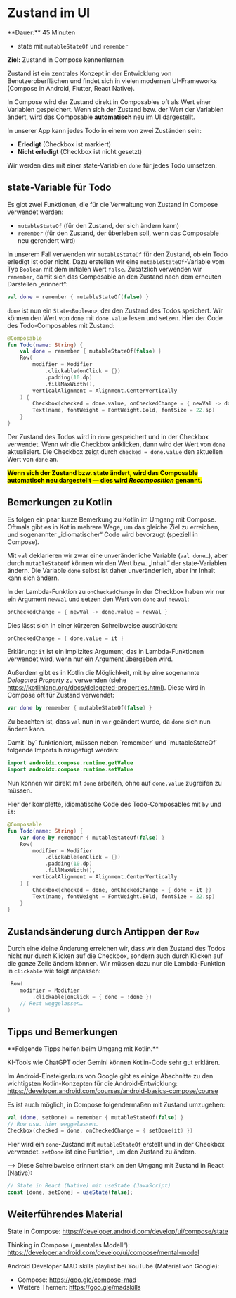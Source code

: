 
# Zustand im UI

<Callout>
  **Dauer:** 45 Minuten

  - state mit `mutableStateOf` und `remember`

  **Ziel:** Zustand in Compose kennenlernen
</Callout>

Zustand ist ein zentrales Konzept in der Entwicklung von 
Benutzeroberflächen und findet sich in vielen modernen UI-Frameworks
(Compose in Android, Flutter, React Native).

In Compose wird der Zustand direkt in Composables oft als Wert 
einer Variablen gespeichert. Wenn sich der Zustand bzw. der Wert der
Variablen ändert, wird das Composable **automatisch** neu im UI 
dargestellt.

In unserer App kann jedes Todo in einem von zwei Zuständen sein: 

- **Erledigt** (Checkbox ist markiert)
- **Nicht erledigt** (Checkbox ist nicht gesetzt)

Wir werden dies mit einer state-Variablen `done` für jedes Todo umsetzen.

## state-Variable für Todo

Es gibt zwei Funktionen, die für die Verwaltung von Zustand in Compose
verwendet werden:

- `mutableStateOf` (für den Zustand, der sich ändern kann)
- `remember` (für den Zustand, der überleben soll, wenn das Composable
  neu gerendert wird)

In unserem Fall verwenden wir `mutableStateOf` für den Zustand, ob ein
Todo erledigt ist oder nicht. Dazu erstellen wir eine 
`mutableStateOf`-Variable vom Typ `Boolean` mit dem initialen Wert `false`.
Zusätzlich verwenden wir `remember`, damit sich das Composable an den
Zustand nach dem erneuten Darstellen „erinnert“: 

```kotlin
val done = remember { mutableStateOf(false) }
```

`done` ist nun ein `State<Boolean>`, der den Zustand des Todos speichert.
Wir können den Wert von `done` mit `done.value` lesen und setzen. Hier
der Code des Todo-Composables mit Zustand:

```kotlin
@Composable
fun Todo(name: String) {
    val done = remember { mutableStateOf(false) }
    Row(
        modifier = Modifier
            .clickable(onClick = {})
            .padding(10.dp)
            .fillMaxWidth(),
        verticalAlignment = Alignment.CenterVertically
    ) {
        Checkbox(checked = done.value, onCheckedChange = { newVal -> done.value = newVal })
        Text(name, fontWeight = FontWeight.Bold, fontSize = 22.sp)
    }
}
```

Der Zustand des Todos wird in `done` gespeichert und in der Checkbox
verwendet. Wenn wir die Checkbox anklicken, dann wird der Wert von
`done` aktualisiert. Die Checkbox zeigt durch `checked = done.value` 
den aktuellen Wert von `done` an. 

<mark>**Wenn sich der Zustand bzw. state ändert, wird das Composable 
automatisch neu dargestellt &mdash; dies wird _Recomposition_ 
genannt.**</mark>

## Bemerkungen zu Kotlin

Es folgen ein paar kurze Bemerkung zu Kotlin im Umgang mit Compose.
Oftmals gibt es in Kotlin mehrere Wege, um das gleiche Ziel zu erreichen, 
und sogenannter „idiomatischer“ Code wird bevorzugt (speziell in Compose).

Mit `val` deklarieren wir zwar eine unveränderliche 
Variable (`val done…`), aber durch `mutableStateOf` können wir den 
Wert bzw. „Inhalt“ der state-Variablen ändern. Die Variable `done` selbst
ist daher unveränderlich, aber ihr Inhalt kann sich ändern.

In der Lambda-Funktion zu `onCheckedChange` in der Checkbox haben wir nur
ein Argument `newVal` und setzen den Wert von `done` auf `newVal`:

```kotlin
onCheckedChange = { newVal -> done.value = newVal }
```

Dies lässt sich in einer kürzeren Schreibweise ausdrücken:

```kotlin
onCheckedChange = { done.value = it }
```

Erklärung: `it` ist ein implizites Argument, das in Lambda-Funktionen
verwendet wird, wenn nur ein Argument übergeben wird.

Außerdem gibt es in Kotlin die Möglichkeit, mit `by` eine sogenannte
_Delegated Property_ zu verwenden (siehe 
https://kotlinlang.org/docs/delegated-properties.html). Diese wird in 
Compose oft für Zustand verwendet:

```kotlin
var done by remember { mutableStateOf(false) }
```

Zu beachten ist, dass `val` nun in `var` geändert wurde, da `done`
sich nun ändern kann.

<Callout>
Damit `by` funktioniert, müssen neben `remember` und `mutableStateOf`
folgende Imports hinzugefügt werden:

```kotlin
import androidx.compose.runtime.getValue
import androidx.compose.runtime.setValue
```
</Callout>

Nun können wir direkt mit `done` arbeiten, ohne auf `done.value`
zugreifen zu müssen.

Hier der komplette, idiomatische Code des Todo-Composables 
mit `by` und `it`:

```kotlin
@Composable
fun Todo(name: String) {
    var done by remember { mutableStateOf(false) }
    Row(
        modifier = Modifier
            .clickable(onClick = {})
            .padding(10.dp)
            .fillMaxWidth(),
        verticalAlignment = Alignment.CenterVertically
    ) {
        Checkbox(checked = done, onCheckedChange = { done = it })
        Text(name, fontWeight = FontWeight.Bold, fontSize = 22.sp)
    }
}
```

## Zustandsänderung durch Antippen der `Row`

Durch eine kleine Änderung erreichen wir, dass wir den Zustand des Todos
nicht nur durch Klicken auf die Checkbox, sondern auch durch Klicken auf
die ganze Zeile ändern können. Wir müssen dazu nur die Lambda-Funktion
in `clickable` wie folgt anpassen:

```kotlin
 Row(
    modifier = Modifier
        .clickable(onClick = { done = !done })
    // Rest weggelassen…
)
```

## Tipps und Bemerkungen

<Callout>
**Folgende Tipps helfen beim Umgang mit Kotlin.**

KI-Tools wie ChatGPT oder Gemini können Kotlin-Code 
sehr gut erklären.

Im Android-Einsteigerkurs von Google gibt es einige Abschnitte
zu den wichtigsten Kotlin-Konzepten für die Android-Entwicklung:
https://developer.android.com/courses/android-basics-compose/course
</Callout>

<Callout type="info">
Es ist auch möglich, in Compose folgendermaßen mit Zustand umzugehen:

```kotlin
val (done, setDone) = remember { mutableStateOf(false) }
// Row usw. hier weggelassen…
Checkbox(checked = done, onCheckedChange = { setDone(it) })
```

Hier wird ein `done`-Zustand mit `mutableStateOf` erstellt und in der Checkbox verwendet. `setDone` ist eine Funktion, um den Zustand zu ändern.

&xrarr; Diese Schreibweise erinnert stark an den Umgang mit Zustand 
in React (Native): 

```jsx
// State in React (Native) mit useState (JavaScript)
const [done, setDone] = useState(false);
```
</Callout>


## Weiterführendes Material

State in Compose: https://developer.android.com/develop/ui/compose/state

Thinking in Compose („mentales Modell“): https://developer.android.com/develop/ui/compose/mental-model

Android Developer MAD skills playlist bei YouTube (Material von Google): 

- Compose: https://goo.gle/compose-mad   
- Weitere Themen: https://goo.gle/madskills 